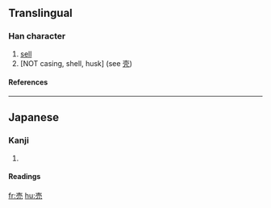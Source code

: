 {{see|賣}}

==Translingual==
===Han character===
{{Han char|rn=33|rad=士|as=04|sn=7|four=|canj=土月竹山 (GBHU), X土月竹山 (XGBHU)}}
# [[sell]]
# [NOT casing, shell, husk] (see [[壳]])
====References====
{{Han ref|kx=0243.041|dkj=05647|dj=0483.090|hdz=10428.021|uh=58F2|ud=22770}}
----
==Japanese==
===Kanji===
{{ja-kanji|grade=|rs=士04}}
# {{defn|Japanese}} 
====Readings====
{{ja-readings|on=[[ばい]] (bai), [[まい]] (mai)|kun=[[うる]] (uru)}}
  

[[fr:売]]
[[hu:売]]